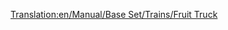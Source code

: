 [[Translation:en/Manual/Base Set/Trains/Fruit Truck]]
{{ru/Железнодорожное ТС|Picture=[[File:en/Fruittruck.png|Вагон для фруктов]]
|Имя=Вагон для фруктов
|НормЦена=£1,066 ($2,132)
|НормМасса=18 / 43 т
|НормЁмкость=25 тонн фруктов
|МоноЦена=£1,066 ($2,132)
|МоноМасса=18 / 48 т
|МоноЁмкость=30 тонн фруктов
|МагЦена=£1,066 ($2,132)
|МагМасса=18 / 50 т
|МагЁмкость=32 тонны фруктов
|Опис=Вагон используется для обеспечения поставок [[ru/Manual/Base Set/Cargos/Фрукты|фруктов]] на [[ru/Manual/Base Set/Industries/Пищевая фабрика|пищевые фабрики]] в пустыне. Доступен только в [[ru/Manual/Климат#Субтропический|субтропическом]] климате.
}}